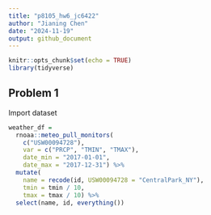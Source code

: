 ```yaml
---
title: "p8105_hw6_jc6422"
author: "Jianing Chen"
date: "2024-11-19"
output: github_document
---
```


```r
knitr::opts_chunk$set(echo = TRUE)
library(tidyverse)
```

## Problem 1

Import dataset

```r
weather_df = 
  rnoaa::meteo_pull_monitors(
    c("USW00094728"),
    var = c("PRCP", "TMIN", "TMAX"), 
    date_min = "2017-01-01",
    date_max = "2017-12-31") %>%
  mutate(
    name = recode(id, USW00094728 = "CentralPark_NY"),
    tmin = tmin / 10,
    tmax = tmax / 10) %>%
  select(name, id, everything())
```

